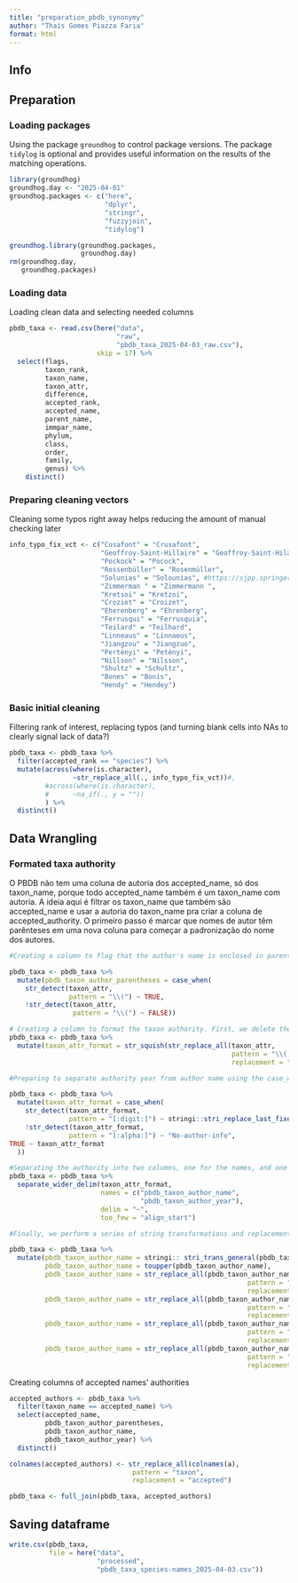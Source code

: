 ```yaml
---
title: "preparation_pbdb_synonymy"
author: "Thaís Gomes Piazza Faria"
format: html
---
```

## Info

## Preparation

### Loading packages

Using the package `groundhog` to control package versions. The package `tidylog` is optional and provides useful information on the results of the matching operations.
```r

library(groundhog)
groundhog.day <- "2025-04-01"
groundhog.packages <- c("here",
                        "dplyr",
                        "stringr",
                        "fuzzyjoin",
                        "tidylog")

groundhog.library(groundhog.packages,
                  groundhog.day)
rm(groundhog.day,
   groundhog.packages)
```

### Loading data

Loading clean data and selecting needed columns
```r
pbdb_taxa <- read.csv(here("data",
                           "raw",
                           "pbdb_taxa_2025-04-03_raw.csv"), 
                      skip = 17) %>%
  select(flags, 
         taxon_rank,
         taxon_name, 
         taxon_attr,
         difference,
         accepted_rank,
         accepted_name,
         parent_name,
         immpar_name, 
         phylum,
         class,
         order,
         family,
         genus) %>%
    distinct()
```

### Preparing cleaning vectors

Cleaning some typos right away helps reducing the amount of manual checking later
```r
info_typo_fix_vct <- c("Cusafont" = "Crusafont",
                       "Geoffroy-Saint-Hillaire" = "Geoffroy-Saint-Hilaire",
                       "Pockock" = "Pocock",
                       "Rossenbüller" = "Rosenmüller",
                       "Solunias" = "Solounias", #https://sjpp.springeropen.com/articles/10.1007/s13358-012-0042-y
                       "Zimmerman " = "Zimmermann ",
                       "Kretsoi" = "Kretzoi",
                       "Croziet" = "Croizet",
                       "Eherenberg" = "Ehrenberg",
                       "Ferrusquı" = "Ferrusquia",
                       "Teilard" = "Teilhard",
                       "Linneaus" = "Linnaeus",
                       "Jiangzou" = "Jiangzuo",
                       "Pertényi" = "Petényi",
                       "Nillson" = "Nilsson",
                       "Shultz" = "Schultz",
                       "Bones" = "Bonis",
                       "Hendy" = "Hendey")
```

### Basic initial cleaning

Filtering rank of interest, replacing typos (and turning blank cells into NAs to clearly signal lack of data?)
```r
pbdb_taxa <- pbdb_taxa %>%
  filter(accepted_rank == "species") %>%
  mutate(across(where(is.character),
                ~str_replace_all(., info_typo_fix_vct))#,
         #across(where(is.character),
         #      ~na_if(., y = ""))
         ) %>%
  distinct()
```

## Data Wrangling

### Formated taxa authority 

O PBDB não tem uma coluna de autoria dos accepted_name, só dos taxon_name, porque todo accepted_name também é um taxon_name com autoria. A ideia aqui é filtrar os taxon_name que também são accepted_name e usar a autoria do taxon_name pra criar a coluna de accepted_authority. O primeiro passo é marcar que nomes de autor têm parênteses em uma nova coluna para começar a padronização do nome dos autores.

```r
#Creating a column to flag that the author's name is enclosed in parentheses

pbdb_taxa <- pbdb_taxa %>%
  mutate(pbdb_taxon_author_parentheses = case_when(
    str_detect(taxon_attr,
               pattern = "\\(") ~ TRUE,
    !str_detect(taxon_attr,
                pattern = "\\(") ~ FALSE))

# Creating a column to format the taxon authority. First, we delete the parentheses and fix any double, beginning or trailling spaces on the names
pbdb_taxa <- pbdb_taxa %>%
  mutate(taxon_attr_format = str_squish(str_replace_all(taxon_attr,
                                                        pattern = "\\(|\\)|,|\\.",
                                                        replacement = "")))

#Preparing to separate authority year from author name using the case_when() function as a vectorized if-else operation. First, we find the cells with year information and tag the space between the author's name and the year with a "~" for later separation of columns. Second, we find the cells with no alpha-numeric characters (indicating they are blank) and write "No-author-info" to them, and lastly, we leave all other cells as they are.

pbdb_taxa <- pbdb_taxa %>%
  mutate(taxon_attr_format = case_when(
    str_detect(taxon_attr_format, 
               pattern = "[:digit:]") ~ stringi::stri_replace_last_fixed(taxon_attr_format, pattern = " ", replacement = "~"),
    !str_detect(taxon_attr_format, 
               pattern = "[:alpha:]") ~ "No-author-info",
TRUE ~ taxon_attr_format
  ))

#Separating the authority into two columns, one for the names, and one for the year
pbdb_taxa <- pbdb_taxa %>%
  separate_wider_delim(taxon_attr_format, 
                       names = c("pbdb_taxon_author_name", 
                                 "pbdb_taxon_author_year"), 
                       delim = "~", 
                       too_few = "align_start")

#Finally, we perform a series of string transformations and replacements to standardize the names as much as possible without losing information. First, we remove any non ASCII characters, then we change all letters to upper-case to avoid any mistakes in capitalization, and use "_" to separate different names and "-" to separate compound names. Becase "et al" is a specific expression, we use "-" to separate the two words, and a "_" to separate the whole expression from anything else. These markers can be used to separate different author names in the future, if necessary.

pbdb_taxa <- pbdb_taxa %>% 
  mutate(pbdb_taxon_author_name = stringi:: stri_trans_general(pbdb_taxon_author_name, "Latin-ASCII"),
         pbdb_taxon_author_name = toupper(pbdb_taxon_author_name),
         pbdb_taxon_author_name = str_replace_all(pbdb_taxon_author_name,
                                                            pattern = " ET AL",
                                                            replacement = "_ET-AL"),
         pbdb_taxon_author_name = str_replace_all(pbdb_taxon_author_name,
                                                            pattern = " AND ",
                                                            replacement = "_"),
         pbdb_taxon_author_name = str_replace_all(pbdb_taxon_author_name,
                                                            pattern = " AND_",
                                                            replacement = "_"),
         pbdb_taxon_author_name = str_replace_all(pbdb_taxon_author_name,
                                                            pattern = " ",
                                                            replacement = "-"))
```

Creating columns of accepted names' authorities
```r
accepted_authors <- pbdb_taxa %>%
  filter(taxon_name == accepted_name) %>%
  select(accepted_name,
         pbdb_taxon_author_parentheses,
         pbdb_taxon_author_name,
         pbdb_taxon_author_year) %>%
  distinct()

colnames(accepted_authors) <- str_replace_all(colnames(a),
                               pattern = "taxon",
                               replacement = "accepted")

pbdb_taxa <- full_join(pbdb_taxa, accepted_authors)
```

## Saving dataframe

```r
write.csv(pbdb_taxa,
          file = here("data",
                      "processed",
                      "pbdb_taxa_species-names_2025-04-03.csv"))
```

